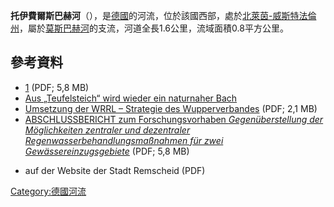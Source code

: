 {{No footnotes|time=2020-08-14T04:40:22+00:00}}
{{Coord|51|11|16.82|N|7|11|52.41|E|display=title}}

'''托伊費爾斯巴赫河'''（{{lang-de|Teufelsbach}}），是[[德國|德國]]的河流，位於該國西部，處於[[北萊茵-威斯特法倫州|北萊茵-威斯特法倫州]]，屬於[[莫斯巴赫河_(伍珀河支流)|莫斯巴赫河]]的支流，河道全長1.6公里，流域面積0.8平方公里。

==參考資料==
* [http://www.lanuv.nrw.de/wasser/abwasser/forschung/pdf/Abschlussbericht%20aus%204Teilberichten.pdf] (PDF; 5,8 MB)
* [http://www.wupperverband.de/WYS/Pages?&pg=BE828A5AD9BCE1C9C12571090050DF85&db=internet/wupperverbandwys.nsf&dt=MetaSeiteDrucken& Aus „Teufelsteich“ wird wieder ein naturnaher Bach] {{Wayback|url=http://www.wupperverband.de/WYS/Pages?&pg=BE828A5AD9BCE1C9C12571090050DF85&db=internet%2Fwupperverbandwys.nsf&dt=MetaSeiteDrucken& |date=20160304085854 }}
* [http://www.wupperverband.de/internet/wupperverbandwys.nsf/0/8864C2CDA5033733C12576260033C7F8/$FILE/12Symp_Wille_Umsetzung_WRRL.pdf Umsetzung der WRRL – Strategie des Wupperverbandes] {{Wayback|url=http://www.wupperverband.de/internet/wupperverbandwys.nsf/0/8864C2CDA5033733C12576260033C7F8/$FILE/12Symp_Wille_Umsetzung_WRRL.pdf |date=20160304074805 }} (PDF; 2,1 MB)
* [http://www.lanuv.nrw.de/wasser/abwasser/forschung/pdf/Abschlussbericht%20aus%204Teilberichten.pdf ABSCHLUSSBERICHT zum Forschungsvorhaben ''Gegenüberstellung der Möglichkeiten zentraler und dezentraler Regenwasserbehandlungsmaßnahmen für zwei Gewässereinzugsgebiete''] (PDF; 5,8 MB)
* {{Wayback|wayback=20071020025446|url=http://www.remscheid.de/Rathaus/61/61Allgemein/61RechtsverbindlicheBP/61RechtsverbindlicheBP_Dokumente/61RechtverbBP535_Entscheidungsbegruendung_Anlage3.pdf|text= Umweltverträglichkeitsstudie zum BP Nr. 535 – Erweiterung Gewerbegebiet Ueberfeld}} auf der Website der Stadt Remscheid (PDF)

{{Germany-geo-stub}}
[[Category:德國河流|Category:德國河流]]